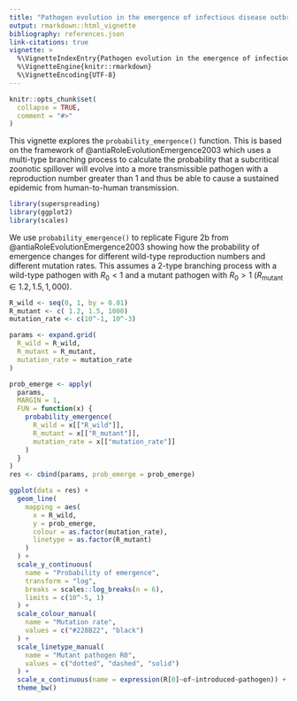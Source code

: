 ```yaml
---
title: "Pathogen evolution in the emergence of infectious disease outbreaks"
output: rmarkdown::html_vignette
bibliography: references.json
link-citations: true
vignette: >
  %\VignetteIndexEntry{Pathogen evolution in the emergence of infectious disease outbreaks}
  %\VignetteEngine{knitr::rmarkdown}
  %\VignetteEncoding{UTF-8}
---
```


```r
knitr::opts_chunk$set(
  collapse = TRUE,
  comment = "#>"
)
```

This vignette explores the `probability_emergence()` function. This is based on the framework of @antiaRoleEvolutionEmergence2003 which uses a multi-type branching process to calculate the probability that a subcritical zoonotic spillover will evolve into a more transmissible pathogen with a reproduction number greater than 1 and thus be able to cause a sustained epidemic from human-to-human transmission. 

```r
library(superspreading)
library(ggplot2)
library(scales)
```

We use `probability_emergence()` to replicate Figure 2b from @antiaRoleEvolutionEmergence2003 showing how the probability of emergence changes for different wild-type reproduction numbers and different mutation rates. This assumes a 2-type branching process with a wild-type pathogen with $R_0 < 1$ and a mutant pathogen with $R_0 > 1$ ($R_{\text{mutant}} \in {1.2, 1.5, 1,000}$).

```r
R_wild <- seq(0, 1, by = 0.01)
R_mutant <- c( 1.2, 1.5, 1000)
mutation_rate <- c(10^-1, 10^-3)

params <- expand.grid(
  R_wild = R_wild, 
  R_mutant = R_mutant, 
  mutation_rate = mutation_rate
)

prob_emerge <- apply(
  params, 
  MARGIN = 1, 
  FUN = function(x) {
    probability_emergence(
      R_wild = x[["R_wild"]], 
      R_mutant = x[["R_mutant"]], 
      mutation_rate = x[["mutation_rate"]]
    )
  } 
)
res <- cbind(params, prob_emerge = prob_emerge)
```

```r
ggplot(data = res) +
  geom_line(
    mapping = aes(
      x = R_wild, 
      y = prob_emerge, 
      colour = as.factor(mutation_rate), 
      linetype = as.factor(R_mutant)
    )
  ) +
  scale_y_continuous(
    name = "Probability of emergence",
    transform = "log",
    breaks = scales::log_breaks(n = 6),
    limits = c(10^-5, 1)
  ) +
  scale_colour_manual(
    name = "Mutation rate", 
    values = c("#228B22", "black")
  ) +
  scale_linetype_manual(
    name = "Mutant pathogen R0", 
    values = c("dotted", "dashed", "solid")
  ) +
  scale_x_continuous(name = expression(R[0]~of~introduced~pathogen)) +
  theme_bw()
```
